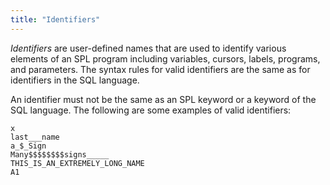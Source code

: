 ```yaml
---
title: "Identifiers"
---
```


<div id="identifiers" class="registered_link"></div>


*Identifiers* are user-defined names that are used to identify various elements of an SPL program including variables, cursors, labels, programs, and parameters. The syntax rules for valid identifiers are the same as for identifiers in the SQL language.

An identifier must not be the same as an SPL keyword or a keyword of the SQL language. The following are some examples of valid identifiers:

``` text
x
last___name
a_$_Sign
Many$$$$$$$$signs_____
THIS_IS_AN_EXTREMELY_LONG_NAME
A1
```
